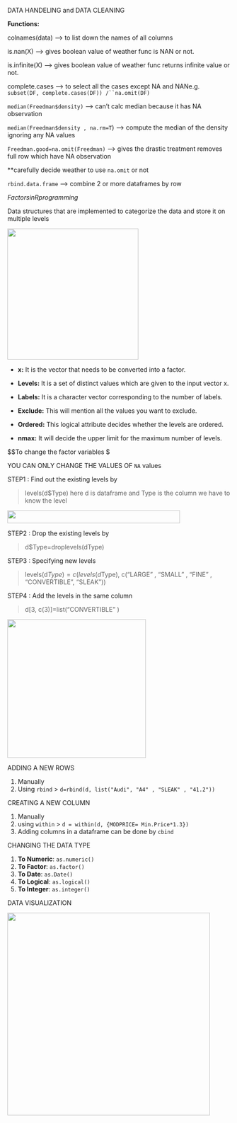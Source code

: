 DATA HANDELING and DATA CLEANING

**Functions:**

colnames(data) –\> to list down the names of all columns

is.nan(X) –\> gives boolean value of weather func is NAN or not.

is.infinite(X) –\> gives boolean value of weather func returns infinite value or not.

complete.cases –\> to select all the cases except NA and NANe.g. ``` subset(DF, complete.cases(DF)) /``na.omit(DF) ```

`median(Freedman$density)` –\> can't calc median because it has NA observation

`median(Freedman$density , na.rm=T`) –\> compute the median of the density ignoring any NA values

`Freedman.good=na.omit(Freedman)` –\> gives the drastic treatment removes full row which have NA observation

\*\*carefully decide weather to use `na.omit` or not

`rbind.data.frame` –\> combine 2 or more dataframes by row

$Factors in R programming$

Data structures that are implemented to categorize the data and store it on multiple levels

![](images/clipboard-393771053.png){width="296"}

-   **x:** It is the vector that needs to be converted into a factor.

-   **Levels:** It is a set of distinct values which are given to the input vector x.

-   **Labels:** It is a character vector corresponding to the number of labels.

-   **Exclude:** This will mention all the values you want to exclude.

-   **Ordered:** This logical attribute decides whether the levels are ordered.

-   **nmax:** It will decide the upper limit for the maximum number of levels.

\$\$To change the factor variables \$

YOU CAN ONLY CHANGE THE VALUES OF `NA` values

STEP1 : Find out the existing levels by

> levels(d\$Type) here d is dataframe and Type is the column we have to know the level

![](images/clipboard-340848740.png){width="390" height="29"}

STEP2 : Drop the existing levels by

> d\$Type=droplevels(dType)

STEP3 : Specifying new levels

> levels(d$Type) = c(levels(d$Type), c("LARGE" , "SMALL" , "FINE" , "CONVERTIBLE", "SLEAK"))

STEP4 : Add the levels in the same column

> d[3, c(3)]=list("CONVERTIBLE" )

![](images/clipboard-2996557128.png){width="313"}

ADDING A NEW ROWS

1.  Manually
2.  Using `rbind` \> `d=rbind(d, list("Audi", "A4" , "SLEAK" , "41.2"))`

CREATING A NEW COLUMN

1.  Manually
2.  using `within` \> `d = within(d, {MODPRICE= Min.Price*1.3})`
3.  Adding columns in a dataframe can be done by `cbind`

CHANGING THE DATA TYPE

1.  **To Numeric**: `as.numeric()`
2.  **To Factor**: `as.factor()`
3.  **To Date**: `as.Date()`
4.  **To Logical**: `as.logical()`
5.  **To Integer**: `as.integer()`

DATA VISUALIZATION

![](images/clipboard-4113577601.png){width="458"}
